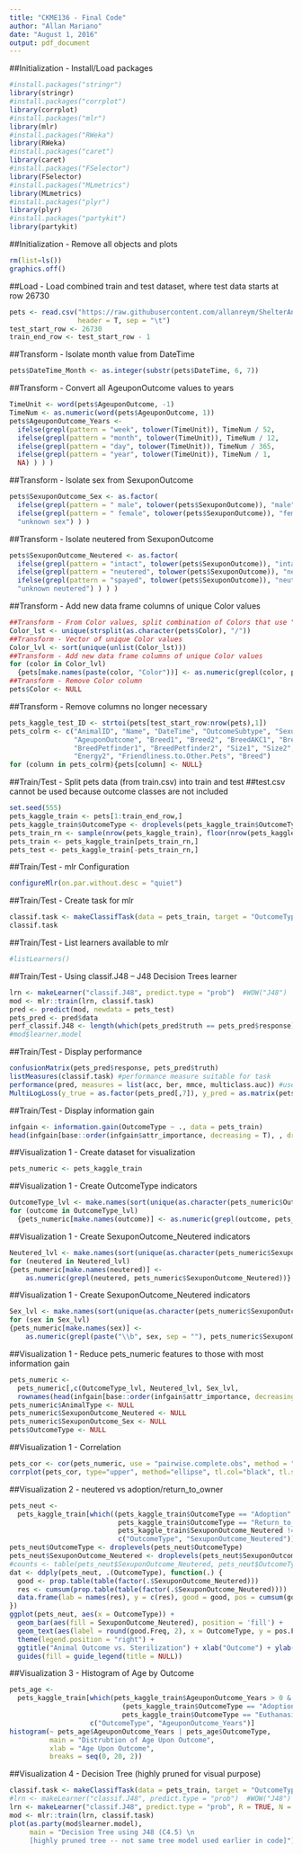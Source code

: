 ```yaml
---
title: "CKME136 - Final Code"
author: "Allan Mariano"
date: "August 1, 2016"
output: pdf_document
---
```


##Initialization - Install/Load packages
```r
#install.packages("stringr")
library(stringr)
#install.packages("corrplot")
library(corrplot)
#install.packages("mlr")
library(mlr)
#install.packages("RWeka")
library(RWeka)
#install.packages("caret")
library(caret)
#install.packages("FSelector")
library(FSelector)
#install.packages("MLmetrics")
library(MLmetrics)
#install.packages("plyr")
library(plyr)
#install.packages("partykit")
library(partykit)
```

##Initialization - Remove all objects and plots
```r
rm(list=ls())
graphics.off()
```

##Load - Load combined train and test dataset, where test data starts at row 26730
```r
pets <- read.csv("https://raw.githubusercontent.com/allanreym/ShelterAnimal/master/data_combined.tsv", 
                 header = T, sep = "\t")
test_start_row <- 26730
train_end_row <- test_start_row - 1
```

##Transform - Isolate month value from DateTime
```r
pets$DateTime_Month <- as.integer(substr(pets$DateTime, 6, 7))
```


##Transform - Convert all AgeuponOutcome values to years
```r
TimeUnit <- word(pets$AgeuponOutcome, -1)
TimeNum <- as.numeric(word(pets$AgeuponOutcome, 1))
pets$AgeuponOutcome_Years <- 
  ifelse(grepl(pattern = "week", tolower(TimeUnit)), TimeNum / 52,
  ifelse(grepl(pattern = "month", tolower(TimeUnit)), TimeNum / 12,
  ifelse(grepl(pattern = "day", tolower(TimeUnit)), TimeNum / 365,
  ifelse(grepl(pattern = "year", tolower(TimeUnit)), TimeNum / 1,
  NA) ) ) )
```

##Transform - Isolate sex from SexuponOutcome
```r
pets$SexuponOutcome_Sex <- as.factor(
  ifelse(grepl(pattern = " male", tolower(pets$SexuponOutcome)), "male",
  ifelse(grepl(pattern = " female", tolower(pets$SexuponOutcome)), "female",
  "unknown sex") ) )
```

##Transform - Isolate neutered from SexuponOutcome
```r
pets$SexuponOutcome_Neutered <- as.factor(
  ifelse(grepl(pattern = "intact", tolower(pets$SexuponOutcome)), "intact",
  ifelse(grepl(pattern = "neutered", tolower(pets$SexuponOutcome)), "neutered",
  ifelse(grepl(pattern = "spayed", tolower(pets$SexuponOutcome)), "neutered",
  "unknown neutered") ) ) )
```

##Transform - Add new data frame columns of unique Color values
```r
##Transform - From Color values, split combination of Colors that use "/"
Color_lst <- unique(strsplit(as.character(pets$Color), "/"))
##Transform - Vector of unique Color values
Color_lvl <- sort(unique(unlist(Color_lst)))
##Transform - Add new data frame columns of unique Color values
for (color in Color_lvl)
  {pets[make.names(paste(color, "Color"))] <- as.numeric(grepl(color, pets$Color))}
##Transform - Remove Color column
pets$Color <- NULL
```

##Transform - Remove columns no longer necessary
```r
pets_kaggle_test_ID <- strtoi(pets[test_start_row:nrow(pets),1])
pets_colrm <- c("AnimalID", "Name", "DateTime", "OutcomeSubtype", "SexuponOutcome", 
                "AgeuponOutcome", "Breed1", "Breed2", "BreedAKC1", "BreedAKC2", 
                "BreedPetfinder1", "BreedPetfinder2", "Size1", "Size2", "Energy1", 
                "Energy2", "Friendliness.to.Other.Pets", "Breed")
for (column in pets_colrm){pets[column] <- NULL}
```

##Train/Test - Split pets data (from train.csv) into train and test
##test.csv cannot be used because outcome classes are not included
```r
set.seed(555)
pets_kaggle_train <- pets[1:train_end_row,]
pets_kaggle_train$OutcomeType <- droplevels(pets_kaggle_train$OutcomeType)
pets_train_rn <- sample(nrow(pets_kaggle_train), floor(nrow(pets_kaggle_train)*0.7))
pets_train <- pets_kaggle_train[pets_train_rn,]
pets_test <- pets_kaggle_train[-pets_train_rn,]
```

##Train/Test - mlr Configuration
```r
configureMlr(on.par.without.desc = "quiet")
```

##Train/Test - Create task for mlr
```r
classif.task <- makeClassifTask(data = pets_train, target = "OutcomeType")
classif.task
```

##Train/Test - List learners available to mlr
```r
#listLearners()
```

##Train/Test - Using classif.J48 -- J48 Decision Trees learner
```r
lrn <- makeLearner("classif.J48", predict.type = "prob")  #WOW("J48")
mod <- mlr::train(lrn, classif.task)
pred <- predict(mod, newdata = pets_test)
pets_pred <- pred$data
perf_classif.J48 <- length(which(pets_pred$truth == pets_pred$response))/nrow(pets_pred)
#mod$learner.model
```

##Train/Test - Display performance
```r
confusionMatrix(pets_pred$response, pets_pred$truth)
listMeasures(classif.task) #performance measure suitable for task
performance(pred, measures = list(acc, ber, mmce, multiclass.auc)) #use performance measure
MultiLogLoss(y_true = as.factor(pets_pred[,7]), y_pred = as.matrix(pets_pred[,2:6]))
```

##Train/Test - Display information gain
```r
infgain <- information.gain(OutcomeType ~ ., data = pets_train)
head(infgain[base::order(infgain$attr_importance, decreasing = T), , drop = F], 20)
```

##Visualization 1 - Create dataset for visualization
```r
pets_numeric <- pets_kaggle_train
```

##Visualization 1 - Create OutcomeType indicators
```r
OutcomeType_lvl <- make.names(sort(unique(as.character(pets_numeric$OutcomeType))))
for (outcome in OutcomeType_lvl)
  {pets_numeric[make.names(outcome)] <- as.numeric(grepl(outcome, pets_numeric$OutcomeType))}
```

##Visualization 1 - Create SexuponOutcome_Neutered indicators
```r
Neutered_lvl <- make.names(sort(unique(as.character(pets_numeric$SexuponOutcome_Neutered))))
for (neutered in Neutered_lvl)
{pets_numeric[make.names(neutered)] <- 
    as.numeric(grepl(neutered, pets_numeric$SexuponOutcome_Neutered))}
```
##Visualization 1 - Create SexuponOutcome_Neutered indicators
```r
Sex_lvl <- make.names(sort(unique(as.character(pets_numeric$SexuponOutcome_Sex))))
for (sex in Sex_lvl)
{pets_numeric[make.names(sex)] <- 
    as.numeric(grepl(paste("\\b", sex, sep = ""), pets_numeric$SexuponOutcome_Sex))}
```

##Visualization 1 - Reduce pets_numeric features to those with most information gain
```r
pets_numeric <- 
  pets_numeric[,c(OutcomeType_lvl, Neutered_lvl, Sex_lvl,
  rownames(head(infgain[base::order(infgain$attr_importance, decreasing = T), , drop = F], 15)))]
pets_numeric$AnimalType <- NULL
pets_numeric$SexuponOutcome_Neutered <- NULL
pets_numeric$SexuponOutcome_Sex <- NULL
pets$OutcomeType <- NULL
```

##Visualization 1 - Correlation
```r
pets_cor <- cor(pets_numeric, use = "pairwise.complete.obs", method = "spearman")
corrplot(pets_cor, type="upper", method="ellipse", tl.col="black", tl.srt=45)
```

##Visualization 2 - neutered vs adoption/return_to_owner
```r
pets_neut <- 
  pets_kaggle_train[which((pets_kaggle_train$OutcomeType == "Adoption" |
                           pets_kaggle_train$OutcomeType == "Return_to_owner") &
                           pets_kaggle_train$SexuponOutcome_Neutered != "unknown neutered"), 
                           c("OutcomeType", "SexuponOutcome_Neutered")]
pets_neut$OutcomeType <- droplevels(pets_neut$OutcomeType)
pets_neut$SexuponOutcome_Neutered <- droplevels(pets_neut$SexuponOutcome_Neutered)
#counts <- table(pets_neut$SexuponOutcome_Neutered, pets_neut$OutcomeType)
dat <- ddply(pets_neut, .(OutcomeType), function(.) {
  good <- prop.table(table(factor(.$SexuponOutcome_Neutered)))
  res <- cumsum(prop.table(table(factor(.$SexuponOutcome_Neutered))))
  data.frame(lab = names(res), y = c(res), good = good, pos = cumsum(good) - 0.5 * good)
})
ggplot(pets_neut, aes(x = OutcomeType)) + 
  geom_bar(aes(fill = SexuponOutcome_Neutered), position = 'fill') +
  geom_text(aes(label = round(good.Freq, 2), x = OutcomeType, y = pos.Freq), data = dat) +
  theme(legend.position = "right") +
  ggtitle("Animal Outcome vs. Sterilization") + xlab("Outcome") + ylab("Frequency") +
  guides(fill = guide_legend(title = NULL))
```

##Visualization 3 - Histogram of Age by Outcome
```r
pets_age <- 
  pets_kaggle_train[which(pets_kaggle_train$AgeuponOutcome_Years > 0 &
                            (pets_kaggle_train$OutcomeType == "Adoption" |
                            pets_kaggle_train$OutcomeType == "Euthanasia")), 
                    c("OutcomeType", "AgeuponOutcome_Years")]
histogram(~ pets_age$AgeuponOutcome_Years | pets_age$OutcomeType,
          main = "Distrubtion of Age Upon Outcome",
          xlab = "Age Upon Outcome",
          breaks = seq(0, 20, 2))
```


##Visualization 4 - Decision Tree (highly pruned for visual purpose)
```r
classif.task <- makeClassifTask(data = pets_train, target = "OutcomeType")
#lrn <- makeLearner("classif.J48", predict.type = "prob")  #WOW("J48")
lrn <- makeLearner("classif.J48", predict.type = "prob", R = TRUE, N = 10, M = 350)  #WOW("J48")
mod <- mlr::train(lrn, classif.task)
plot(as.party(mod$learner.model),
     main = "Decision Tree using J48 (C4.5) \n
     [highly pruned tree -- not same tree model used earlier in code]")
```

<!-- ##### -->
<!-- ##Submission - Create task for mlr -->
<!-- classif.task <- makeClassifTask(data = pets_kaggle_train, target = "OutcomeType") -->
<!-- classif.task -->
<!-- ##Submission - Using classif.J48 -- J48 Decision Trees learner -->
<!-- pets_kaggle_test <- pets[test_start_row:nrow(pets),]  #records for submission -->
<!-- lrn <- makeLearner("classif.rpart", predict.type = "prob") -->
<!-- mod <- mlr::train(lrn, classif.task) -->
<!-- pred <- predict(mod, newdata = pets_kaggle_test) -->
<!-- pets_pred <- pred$data -->
<!-- ##Submission - Create file -->
<!-- submission <- data.frame(pets_kaggle_test_ID, pets_pred[, 1:5]) -->
<!-- names(submission)[1:6] <- c("ID", "Adoption", "Died", "Euthanasia", "Return_to_owner", "Transfer") -->
<!-- write.table(submission, file = ".\\submission.csv", sep = ",", quote = F, row.names = F) -->